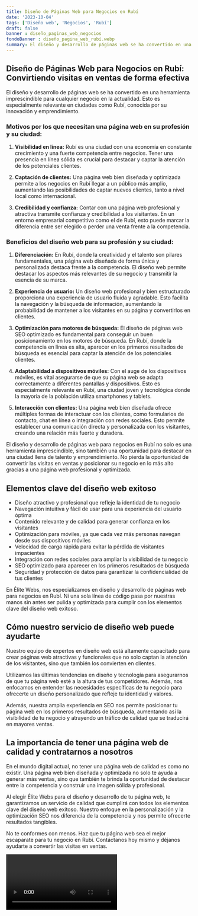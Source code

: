 ```yaml
---
title: Diseño de Páginas Web para Negocios en Rubí
date: '2023-10-04'
tags: ['Diseño web', 'Negocios', 'Rubí']
draft: false
banner : diseño_paginas_web_negocios
fondoBanner : diseño_pagina_web_rubí.webp
summary: El diseño y desarrollo de páginas web se ha convertido en una herramienta imprescindible para cualquier negocio en la actualidad. Esto es especialmente relevante en ciudades como Rubí, conocida por su innovación y emprendimiento.
---
```


## Diseño de Páginas Web para Negocios en Rubí: Convirtiendo visitas en ventas de forma efectiva

El diseño y desarrollo de páginas web se ha convertido en una herramienta imprescindible para cualquier negocio en la actualidad. Esto es especialmente relevante en ciudades como Rubí, conocida por su innovación y emprendimiento.

### Motivos por los que necesitan una página web en su profesión y su ciudad:

1. **Visibilidad en línea:** Rubí es una ciudad con una economía en constante crecimiento y una fuerte competencia entre negocios. Tener una presencia en línea sólida es crucial para destacar y captar la atención de los potenciales clientes.

2. **Captación de clientes:** Una página web bien diseñada y optimizada permite a los negocios en Rubí llegar a un público más amplio, aumentando las posibilidades de captar nuevos clientes, tanto a nivel local como internacional.

3. **Credibilidad y confianza:** Contar con una página web profesional y atractiva transmite confianza y credibilidad a los visitantes. En un entorno empresarial competitivo como el de Rubí, esto puede marcar la diferencia entre ser elegido o perder una venta frente a la competencia.

### Beneficios del diseño web para su profesión y su ciudad:

1. **Diferenciación:** En Rubí, donde la creatividad y el talento son pilares fundamentales, una página web diseñada de forma única y personalizada destaca frente a la competencia. El diseño web permite destacar los aspectos más relevantes de su negocio y transmitir la esencia de su marca.

2. **Experiencia de usuario:** Un diseño web profesional y bien estructurado proporciona una experiencia de usuario fluida y agradable. Esto facilita la navegación y la búsqueda de información, aumentando la probabilidad de mantener a los visitantes en su página y convertirlos en clientes.

3. **Optimización para motores de búsqueda:** El diseño de páginas web SEO optimizado es fundamental para conseguir un buen posicionamiento en los motores de búsqueda. En Rubí, donde la competencia en línea es alta, aparecer en los primeros resultados de búsqueda es esencial para captar la atención de los potenciales clientes.

4. **Adaptabilidad a dispositivos móviles:** Con el auge de los dispositivos móviles, es vital asegurarse de que su página web se adapta correctamente a diferentes pantallas y dispositivos. Esto es especialmente relevante en Rubí, una ciudad joven y tecnológica donde la mayoría de la población utiliza smartphones y tablets.

5. **Interacción con clientes:** Una página web bien diseñada ofrece múltiples formas de interactuar con los clientes, como formularios de contacto, chat en línea o integración con redes sociales. Esto permite establecer una comunicación directa y personalizada con los visitantes, creando una relación más fuerte y duradera.

El diseño y desarrollo de páginas web para negocios en Rubí no solo es una herramienta imprescindible, sino también una oportunidad para destacar en una ciudad llena de talento y emprendimiento. No pierda la oportunidad de convertir las visitas en ventas y posicionar su negocio en lo más alto gracias a una página web profesional y optimizada.

<GifSeo />

<Cta />

## Elementos clave del diseño web exitoso

- Diseño atractivo y profesional que refleje la identidad de tu negocio
- Navegación intuitiva y fácil de usar para una experiencia del usuario óptima
- Contenido relevante y de calidad para generar confianza en los visitantes
- Optimización para móviles, ya que cada vez más personas navegan desde sus dispositivos móviles
- Velocidad de carga rápida para evitar la pérdida de visitantes impacientes
- Integración con redes sociales para ampliar la visibilidad de tu negocio
- SEO optimizado para aparecer en los primeros resultados de búsqueda
- Seguridad y protección de datos para garantizar la confidencialidad de tus clientes

En Élite Webs, nos especializamos en diseño y desarrollo de páginas web para negocios en Rubí. Ni una sola línea de código pasa por nuestras manos sin antes ser pulida y optimizada para cumplir con los elementos clave del diseño web exitoso.

## Cómo nuestro servicio de diseño web puede ayudarte

Nuestro equipo de expertos en diseño web está altamente capacitado para crear páginas web atractivas y funcionales que no solo captan la atención de los visitantes, sino que también los convierten en clientes.

Utilizamos las últimas tendencias en diseño y tecnología para asegurarnos de que tu página web esté a la altura de tus competidores. Además, nos enfocamos en entender las necesidades específicas de tu negocio para ofrecerte un diseño personalizado que refleje tu identidad y valores.

Además, nuestra amplia experiencia en SEO nos permite posicionar tu página web en los primeros resultados de búsqueda, aumentando así la visibilidad de tu negocio y atrayendo un tráfico de calidad que se traducirá en mayores ventas.

## La importancia de tener una página web de calidad y contratarnos a nosotros 

En el mundo digital actual, no tener una página web de calidad es como no existir. Una página web bien diseñada y optimizada no solo te ayuda a generar más ventas, sino que también te brinda la oportunidad de destacar entre la competencia y construir una imagen sólida y profesional.

Al elegir Élite Webs para el diseño y desarrollo de tu página web, te garantizamos un servicio de calidad que cumplirá con todos los elementos clave del diseño web exitoso. Nuestro enfoque en la personalización y la optimización SEO nos diferencia de la competencia y nos permite ofrecerte resultados tangibles.

No te conformes con menos. Haz que tu página web sea el mejor escaparate para tu negocio en Rubí. Contáctanos hoy mismo y déjanos ayudarte a convertir las visitas en ventas.

<Video />

<CtaBot job='Negocios' city='Rubí'/>

<Gmaps query='Rubí+españa+maps' />